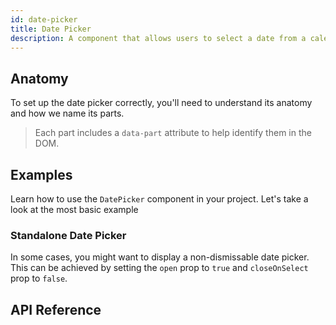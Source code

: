 ```yaml
---
id: date-picker
title: Date Picker
description: A component that allows users to select a date from a calendar.
---
```



<ComponentPreview />

## Anatomy

To set up the date picker correctly, you'll need to understand its anatomy and
how we name its parts.

> Each part includes a `data-part` attribute to help identify them in the DOM.

<Anatomy id="date-picker" />

## Examples

Learn how to use the `DatePicker` component in your project. Let's take a look
at the most basic example

<Story id="Basic" />

### Standalone Date Picker

In some cases, you might want to display a non-dismissable date picker. This can
be achieved by setting the `open` prop to `true` and `closeOnSelect` prop to
`false`.

<Story id="Standalone" />

## API Reference

<ComponentTypes id="date-picker" />
